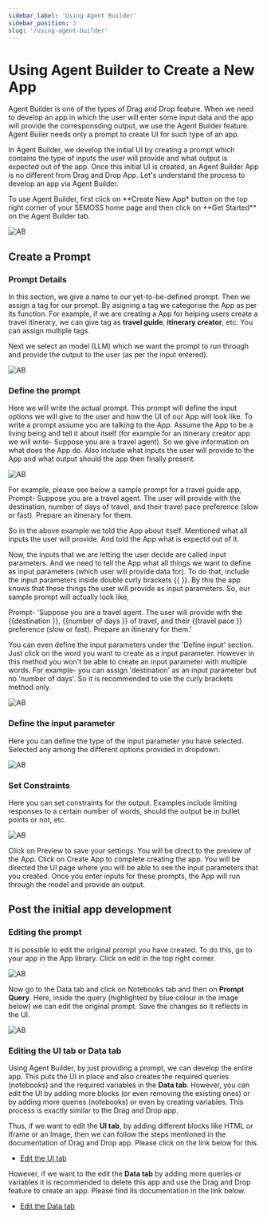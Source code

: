 ```yaml
---
sidebar_label: 'Using Agent Builder'
sidebar_position: 3
slug: '/using-agent-builder'
---
```


# Using Agent Builder to Create a New App

Agent Builder is one of the types of Drag and Drop feature. When we need to develop an app in which the user will enter some input data and the app will provide the corresponsding output, we use the Agent Builder feature. Agent Builer needs only a prompt to create UI for such type of an app.

In Agent Builder, we develop the initial UI by creating a prompt which contains the type of inputs the user will provide and what output is expected out of the app. Once this initial UI is created, an Agent Builder App is no different from Drag and Drop App. Let's understand the process to develop an app via Agent Builder.

To use Agent Builder, first click on **Create New App\* button on the top right corner of your SEMOSS home page and then click on **Get Started\*\* on the Agent Builder tab.

![AB](../../static/img/Navigating/Create%20New%20App/AB1.png)

## Create a Prompt

### Prompt Details

In this section, we give a name to our yet-to-be-defined prompt. Then we assign a tag for our prompt. By asigning a tag we categorise the App as per its function. For example, if we are creating a App for helping users create a travel itinerary, we can give tag as **travel guide**, **itinerary creator**, etc. You can assign multiple tags.

Next we select an model (LLM) which we want the prompt to run through and provide the output to the user (as per the input entered).

![AB](../../static/img/Navigating/Create%20New%20App/AB2.png)

### Define the prompt

Here we will write the actual prompt. This prompt will define the input options we will give to the user and how the UI of our App will look like. To write a prompt assume you are talking to the App. Assume the App to be a living being and tell it about itself (for example for an itinerary creator app we will write- Suppose you are a travel agent). So we give information on what does the App do. Also include what inputs the user will provide to the App and what output should the app then finally present.

![AB](../../static/img/Navigating/Create%20New%20App/AB3.png)

For example, please see below a sample prompt for a travel guide app,
Prompt- Suppose you are a travel agent. The user will provide with the destination, number of days of travel, and their travel pace preference (slow or fast). Prepare an itinerary for them.

So in the above example we told the App about itself. Mentioned what all inputs the user will provide. And told the App what is expectd out of it.

Now, the inputs that we are letting the user decide are called input parameters. And we need to tell the App what all things we want to define as input parameters (which user will provide data for). To do that, include the input parameters inside double curly brackets \{\{ \}\}. By this the app knows that these things the user will provide as input parameters. So, our sample prompt will actually look like,

Prompt- 'Suppose you are a travel agent. The user will provide with the \{\{destination \}\}, \{\{number of days \}\} of travel, and their \{\{travel pace \}\} preference (slow or fast). Prepare an itinerary for them.'

You can even define the input parameters under the 'Define input' section. Just click on the word you want to create as a input parameter. However in this method you won't be able to create an input parameter with multiple words. For example- you can assign 'destination' as an input parameter but no 'number of days'. So it is recommended to use the curly brackets method only.

![AB](../../static/img/Navigating/Create%20New%20App/AB4.png)

### Define the input parameter

Here you can define the type of the input parameter you have selected. Selected any among the different options provided in dropdown.

![AB](../../static/img/Navigating/Create%20New%20App/AB5.png)

### Set Constraints

Here you can set constraints for the output. Examples include limiting responses to a certain number of words, should the output be in bullet points or not, etc.

![AB](../../static/img/Navigating/Create%20New%20App/AB6.png)

Click on Preview to save your settings. You will be direct to the preview of the App. Click on Create App to complete creating the app. You will be directed the UI page where you will be able to see the input parameters that you created. Once you enter inputs for these prompts, the App will run through the model and provide an output.

## Post the initial app development

### Editing the prompt

It is possible to edit the original prompt you have created. To do this, go to your app in the App library. Click on edit in the top right corner.

![AB](../../static/img/Navigating/Create%20New%20App/AB7.png)

Now go to the Data tab and click on Notebooks tab and then on **Prompt Query**. Here, inside the query (highlighted by blue colour in the image below) we can edit the original prompt. Save the changes so it reflects in the UI.

![AB](../../static/img/Navigating/Create%20New%20App/AB8.png)

### Editing the UI tab or Data tab

Using Agent Builder, by just providing a prompt, we can develop the entire app. This puts the UI in place and also creates the required queries (notebooks) and the required variables in the **Data tab**. However, you can edit the UI by adding more blocks (or even removing the existing ones) or by adding more queries (notebooks) or even by creating variables. This process is exactly similar to the Drag and Drop app.

Thus, if we want to edit the **UI tab**, by adding different blocks like HTML or Iframe or an Image, then we can follow the steps mentioned in the documentation of Drag and Drop app. Please click on the link below for this.

*    [Edit the UI tab](../For%20Business%20Users/No%20Code%20App%20creation%20by%20Drag%20and%20Drop.md#Design)

However, if we want to the edit the **Data tab** by adding more queries or variables it is recommended to delete this app and use the Drag and Drop feature to create an app. Please find its documentation in the link below.

*    [Edit the Data tab](../For%20Business%20Users/No%20Code%20App%20creation%20by%20Drag%20and%20Drop.md#Design)
